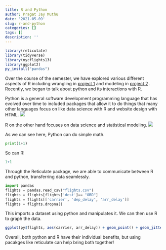 ```yaml
---
title: R and Python
author: Pragat Jay Muthu
date: '2021-05-09'
slug: r-and-python
categories: []
tags: []
description: ''
---
```

```r
library(reticulate)
library(tidyverse)
library(nycflights13)
library(ggplot2)
py_install("pandas") 
```

Over the course of the semester, we have explored various different aspects of R including wrangling in [project 1](/project/project1/) and modeling in [project 2](/project/project2/) . Recently, we began to talk about python and its interactions with R. 


Python is a general software development programming language that has evolved over time to included packages that allow it to do things that many other languages focus on like data science with R and website design with HTML. 
![](/post/2021-05-09-r-and-python_files/python-logo-master-v3-TM-flattened.png)

R on the other hand focuses on data science and statistical modeling.
![](/post/2021-05-09-r-and-python_files/Rlogo.png)

As we can see here, Python can do simple math.

```python
print(1+1)
```

So can R!

```R
1+1
```

Through the Reticulate package, we are able to communicate between R and python, transferring data seamlessly. 


```python
import pandas
flights = pandas.read_csv("flights.csv")
flights = flights[flights['dest']== "ORD"]
flights = flights[['carrier', 'dep_delay', 'arr_delay']]
flights = flights.dropna()
```

This imports a dataset using python and manipulates it. We can then use R to graph the data.

```R
ggplot(py$flights, aes(carrier, arr_delay)) + geom_point() + geom_jitter()
```
Overall, both python and R have their individual benefits, but using pacakges like reticulate can help bring both together!

